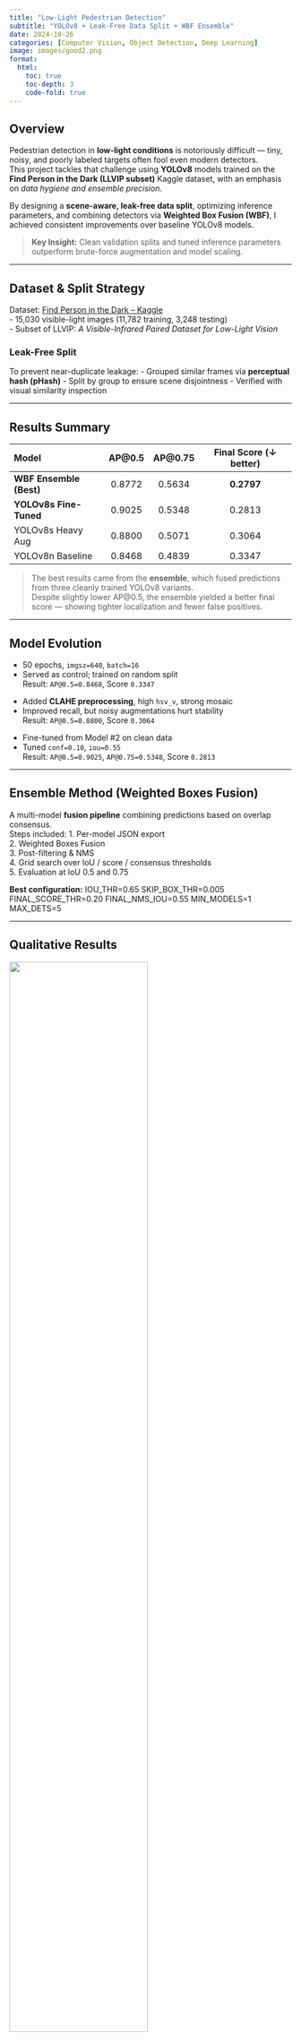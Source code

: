 ```yaml
---
title: "Low-Light Pedestrian Detection"
subtitle: "YOLOv8 + Leak-Free Data Split + WBF Ensemble"
date: 2024-10-26
categories: [Computer Vision, Object Detection, Deep Learning]
image: images/good2.png
format:
  html:
    toc: true
    toc-depth: 3
    code-fold: true
---
```


## Overview

Pedestrian detection in **low-light conditions** is notoriously difficult — tiny, noisy, and poorly labeled targets often fool even modern detectors.  
This project tackles that challenge using **YOLOv8** models trained on the **Find Person in the Dark (LLVIP subset)** Kaggle dataset, with an emphasis on *data hygiene and ensemble precision*.

By designing a **scene-aware, leak-free data split**, optimizing inference parameters, and combining detectors via **Weighted Box Fusion (WBF)**, I achieved consistent improvements over baseline YOLOv8 models.

> **Key Insight:** Clean validation splits and tuned inference parameters outperform brute-force augmentation and model scaling.

---

## Dataset & Split Strategy

Dataset: [Find Person in the Dark – Kaggle](https://www.kaggle.com/competitions/find-person-in-the-dark/overview)  
- 15,030 visible-light images (11,782 training, 3,248 testing)  
- Subset of LLVIP: *A Visible-Infrared Paired Dataset for Low-Light Vision*

### Leak-Free Split
To prevent near-duplicate leakage:
- Grouped similar frames via **perceptual hash (pHash)**
- Split by group to ensure scene disjointness
- Verified with visual similarity inspection

---

## Results Summary

| Model | AP@0.5 | AP@0.75 | Final Score (↓ better) |
| :--- | :---: | :---: | :---: |
| **WBF Ensemble (Best)** | 0.8772 | 0.5634 | **0.2797** |
| **YOLOv8s Fine-Tuned** | 0.9025 | 0.5348 | 0.2813 |
| YOLOv8s Heavy Aug | 0.8800 | 0.5071 | 0.3064 |
| YOLOv8n Baseline | 0.8468 | 0.4839 | 0.3347 |

> The best results came from the **ensemble**, which fused predictions from three cleanly trained YOLOv8 variants.  
> Despite slightly lower AP@0.5, the ensemble yielded a better final score — showing tighter localization and fewer false positives.

---

## Model Evolution

::: {.details title="Model #1 — YOLOv8n Baseline"}
- 50 epochs, `imgsz=640`, `batch=16`
- Served as control; trained on random split  
Result: `AP@0.5=0.8468`, Score `0.3347`
:::

::: {.details title="Model #2 — YOLOv8s + CLAHE + Heavy Augmentation"}
- Added **CLAHE preprocessing**, high `hsv_v`, strong mosaic  
- Improved recall, but noisy augmentations hurt stability  
Result: `AP@0.5=0.8800`, Score `0.3064`
:::

::: {.details title="Model #5 — Fine-Tuned YOLOv8s + Leak-Free Split"}
- Fine-tuned from Model #2 on clean data  
- Tuned `conf=0.10`, `iou=0.55`  
Result: `AP@0.5=0.9025`, `AP@0.75=0.5348`, Score `0.2813`
:::

---

## Ensemble Method (Weighted Boxes Fusion)

A multi-model **fusion pipeline** combining predictions based on overlap consensus.  
Steps included:
1. Per-model JSON export  
2. Weighted Boxes Fusion  
3. Post-filtering & NMS  
4. Grid search over IoU / score / consensus thresholds  
5. Evaluation at IoU 0.5 and 0.75  

**Best configuration:**
IOU_THR=0.65
SKIP_BOX_THR=0.005
FINAL_SCORE_THR=0.20
FINAL_NMS_IOU=0.55
MIN_MODELS=1
MAX_DETS=5

---

## Qualitative Results

![](good1.png){fig-align="center" width="70%"}

Green = ground truth, Red = predictions.

Common patterns:
- **Strong TPs:** Clear, high-confidence boxes  
- **FPs:** Hallucinations on bright shadows or tree trunks  
- **FNs:** Tiny or occluded figures in dark corners  

---

## Lessons Learned

1. **Data quality > fancy models** — leak-free splits alone gave >10% mAP boost.  
2. **Inference tuning pays off** — adjusting confidence/IoU thresholds improved Kaggle score by ~5%.  
3. **WBF outperforms naive NMS** — reduces duplicates, stabilizes localization.  
4. **Augmentation isn’t magic** — aggressive color jitter or CLAHE can make labels inconsistent.  

---

## Next Steps

- Try **YOLOv11-s/l** and **RT-DETR-Tiny** for comparison.  
- Implement **soft-NMS** and **TTA** fusion.  
- Explore **confidence calibration** and **tiling** for high-res frames.

---

## Repository

Full code, scripts, and analysis:  
[**GitHub – lowlight-yolov8-wbf**](https://github.com/saint1st/pedestrian-detection/tree/main)

---
